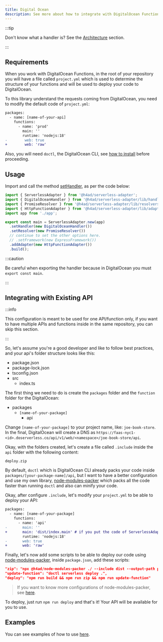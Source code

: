 ```yaml
---
title: Digital Ocean
description: See more about how to integrate with DigitalOcean Functions.
---
```


:::tip

Don't know what a handler is? See the [Architecture](../architecture#handler) section.

:::

## Requirements

When you work with DigitalOcean Functions, in the root of your repository you will have a file called `project.yml` which is used
to determine the structure of your functions and will be used to deploy your code to DigitalOcean.

To this library understand the requests coming from DigitalOcean, you need to modify the default code of `project.yml`:

```diff
packages:
  - name: [name-of-your-api]
    functions:
      - name: 'prod'
        main: ''
        runtime: 'nodejs:18'
-        web: true
+        web: 'raw'
```

Also, you will need `doctl`, the DigitalOcean CLI, see [how to install](https://docs.digitalocean.com/reference/doctl/how-to/install/) before proceeding.

## Usage

Import and call the method [setHandler](../../api/ServerlessAdapter#method-sethandler), as per the code below:

```ts title="index.ts"
import { ServerlessAdapter } from '@h4ad/serverless-adapter';
import { DigitalOceanHandler } from '@h4ad/serverless-adapter/lib/handlers/digital-ocean';
import { PromiseResolver } from '@h4ad/serverless-adapter/lib/resolvers/promise';
import { HttpFunctionAdapter } from '@h4ad/serverless-adapter/lib/adapters/digital-ocean';
import app from './app';

export const main = ServerlessAdapter.new(app)
  .setHandler(new DigitalOceanHandler())
  .setResolver(new PromiseResolver())
  // continue to set the other options here.
  // .setFramework(new ExpressFramework())
  .addAdapter(new HttpFunctionAdapter())
  .build();
```

:::caution

Be careful when exporting the handler because in DigitalOcean you must `export const main`.

:::

## Integrating with Existing API

:::info

This configuration is meant to be used for one API/function only, if you want to have multiple APIs and functions inside
in the same repository, you can skip this section.

:::

So, let's assume you're a good developer and like to follow best practices, and your api's folder structure looks like this:

- package.json
- package-lock.json
- tsconfig.json
- src
  - index.ts

The first thing we need to do is create the `packages` folder and the `function` folder for the DigitalOcean:

- packages
  - `[name-of-your-package]`
    - api

Change `[name-of-your-package]` to your project name, like: `joe-book-store`. In the final, DigitalOcean will create a DNS as
`https://faas-nyc1-<id>.doserverless.co/api/v1/web/<namespace>/joe-book-store/api`.

Okay, with the folders created, let's create a file called `.include` inside the `api` folder with the following content:

```text title=".include"
deploy.zip
```

By default, `doctl` which is DigitalOcean CLI already packs your code inside `packages/[your-package-name]/api`, but I want to have a better configuration and use my own library,
[node-modules-packer](https://github.com/H4ad/node-modules-packer) which packs all the code faster than running `doctl` and also can minify your code.

Okay, after configure `.include`, let's modify your `project.yml` to be able to deploy your API:

```diff title="project.yml"
packages:
  - name: [name-of-your-package]
    functions:
      - name: 'api'
-       main: ''
+       main: 'dist/index.main' # if you put the code of ServerlessAdapter in different file, you should change here.
        runtime: 'nodejs:18'
-       web: true
+       web: 'raw'
```

Finally, let's now add some scripts to be able to deploy our code using [node-modules-packer](https://github.com/H4ad/node-modules-packer), inside `package.json`, add these scripts:

```json title="package.json"
"zip": "npx @h4ad/node-modules-packer ./ --include dist --output-path packages/[name-of-your-package]/prod",
"update-function": "doctl serverless deploy .",
"deploy": "npm run build && npm run zip && npm run update-function"
```

> If you want to know more configurations of node-modules-packer, see [here](https://github.com/H4ad/node-modules-packer#examples).

To deploy, just run `npm run deploy` and that's it! Your API will be available for you to use.

## Examples

You can see examples of how to use [here](https://github.com/H4ad/serverless-adapter-examples).
